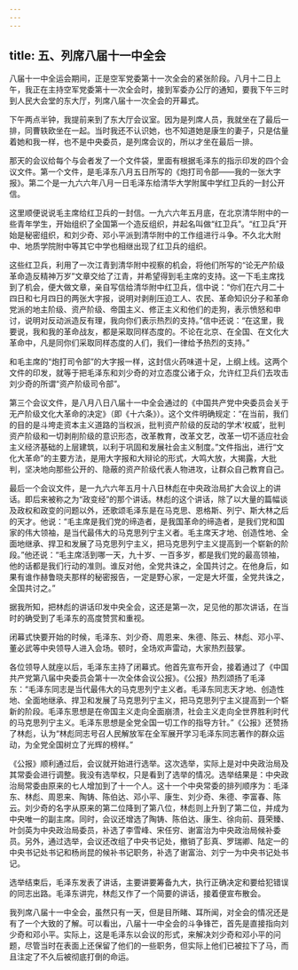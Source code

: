 ```yaml
---
---
---
```

title: 五、列席八届十一中全会
---



八届十一中全运会期间，正是空军党委第十一次全会的紧张阶段。八月十二日上午，我正在主持空军党委第十一次全会时，接到军委办公厅的通知，要我下午三时到人民大会堂的东大厅，列席八届十一次全会的开幕式。

下午两点半钟，我提前来到了东大厅会议室。因为是列席人员，我就坐在了最后一排，同曹轶欧坐在一起。当时我还不认识她，也不知道她是康生的妻子，只是估量着她和我一样，也不是中央委员，是列席会议的，所以才坐在最后一排。

那天的会议给每个与会者发了一个文件袋，里面有根据毛泽东的指示印发的四个会议文件。第一个文件，是毛泽东八月五日所写的《炮打司令部——我的一张大字报》。第二个是一九六六年八月一日毛泽东给清华大学附属中学红卫兵的一封公开信。

这里顺便说说毛主席给红卫兵的一封信。一九六六年五月底，在北京清华附中的一些青年学生，开始组织了全国第一个造反组织，并起名叫做“红卫兵”。“红卫兵”开始是秘密组织，和刘少奇、邓小平派到清华附中的工作组进行斗争。不久北大附中、地质学院附中等其它中学也相继出现了红卫兵的组织。

这些红卫兵，利用了一次江青到清华附中视察的机会，将他们所写的“论无产阶级革命造反精神万岁”文章交给了江青，并希望得到毛主席的支持。这一下毛主席找到了机会，便大做文章，亲自写信给清华附中红卫兵，信中说：“你们在六月二十四日和七月四日的两张大字报，说明对剥削压迫工人、农民、革命知识分子和革命党派的地主阶级、资产阶级、帝国主义、修正主义和他们的走狗，表示愤怒和申讨，说明对反动派造反有理，我向你们表示热烈的支持。”信中还说：“在这里，我要说，我和我的革命战友，都是采取同样态度的。不论在北京、在全国、在文化大革命中，凡是同你们采取同样态度的人们，我们一律给予热烈的支持。”

和毛主席的“炮打司令部”的大字报一样，这封信火药味道十足，上纲上线。这两个文件的印发，就等于把毛泽东和刘少奇的对立态度公诸于众，允许红卫兵们去攻击刘少奇的所谓“资产阶级司令部”。

第三个会议文件，是八月八日八届十一中全会通过的《中国共产党中央委员会关于无产阶级文化大革命的决定》（即《十六条》）。这个文件明确规定：“在当前，我们的目的是斗垮走资本主义道路的当权派，批判资产阶级的反动的学术‘权威’，批判资产阶级和一切剥削阶级的意识形态，改革教育，改革文艺，改革一切不适应社会主义经济基础的上层建筑，以利于巩固和发展社会主义制度。”文件指出，进行“文化大革命”的主要方法，是用大字报和大辩论的形式，大鸣大放，大揭露，大批判，坚决地向那些公开的、隐蔽的资产阶级代表人物进攻，让群众自己教育自己。

最后一个会议文件，是一九六六年五月十八日林彪在中央政治局扩大会议上的讲话。即后来被称之为“政变经”的那个讲话。林彪的这个讲话，除了以大量的篇幅谈及政权和政变的问题以外，还歌颂毛泽东是在马克思、恩格斯、列宁、斯大林之后的天才。他说：“毛主席是我们党的缔造者，是我国革命的缔造者，是我们党和国家的伟大领袖，是当代最伟大的马克思列宁主义者。毛主席天才地、创造性地、全面地继承、捍卫和发展了马克思列宁主义，把马克思列宁主义提高到一个崭新的阶段。”他还说：“毛主席活到哪一天，九十岁、一百多岁，都是我们党的最高领袖，他的话都是我们行动的准则。谁反对他，全党共诛之，全国共讨之。在他身后，如果有谁作赫鲁晓夫那样的秘密报告，一定是野心家，一定是大坏蛋，全党共诛之，全国共讨之。”

据我所知，把林彪的讲话印发中央全会，这还是第一次，足见他的那次讲话，在当时的确受到了毛泽东的高度赞赏和重视。

闭幕式快要开始的时候，毛泽东、刘少奇、周恩来、朱德、陈云、林彪、邓小平、董必武等中央领导人进入会场。顿时，全场欢声雷动，大家热烈鼓掌。

各位领导人就座以后，毛泽东主持了闭幕式。他首先宣布开会，接着通过了《中国共产党第八届中央委员会第十一次全体会议公报》。《公报》热烈颂扬了毛泽东：“毛泽东同志是当代最伟大的马克思列宁主义者。毛泽东同志天才地、创造性地、全面地继承、捍卫和发展了马克思列宁主义，把马克思列宁主义提高到一个崭新的阶段。毛泽东思想是在帝国主义走向全面崩溃，社会主义走向全世界胜利时代的马克思列宁主义。毛泽东思想是全党全国一切工作的指导方针。”《公报》还赞扬了林彪，认为“林彪同志号召人民解放军在全军展开学习毛泽东同志著作的群众运动，为全党全国树立了光辉的榜样。”

《公报》顺利通过后，会议就开始进行选举。这次选举，实际上是对中央政治局及其常委会进行调整。我没有选举权，只是看到了选举的情况。选举结果是：中央政治局常委由原来的七人增加到了十一个人。这十一个中央常委的排列顺序为：毛泽东、林彪、周恩来、陶铸、陈伯达、邓小平、康生、刘少奇、朱德、李富春、陈云。刘少奇的名字从原来的第二位降到了第八位，林彪则上升到了第二位，并成为中央唯一的副主席。同时，会议还增选了陶铸、陈伯达、康生、徐向前、聂荣臻、叶剑英为中央政治局委员，补选了李雪峰、宋任穷、谢富治为中央政治局候补委员。另外，通过选举，会议还改组了中央书记处，撤销了彭真、罗瑞卿、陆定一的中央书记处书记和杨尚昆的候补书记职务，补选了谢富治、刘宁一为中央书记处书记。

选举结束后，毛泽东发表了讲话，主要讲要筹备九大，执行正确决定和要给犯错误的同志出路。毛泽东讲完，林彪又作了一个简要的讲话，接着便宣布散会。

我列席八届十一中全会，虽然只有一天，但是目所睹、耳所闻，对全会的情况还是有了一个大致的了解。可以看出，八届十一中全会的斗争锋芒，首先是直接指向刘少奇和邓小平。实际上，这是毛泽东以会议的形式，来解决刘少奇和邓小平的问题，尽管当时在表面上还保留了他们的一些职务，但实际上他们已被拉下了马，而且注定了不久后被彻底打倒的命运。